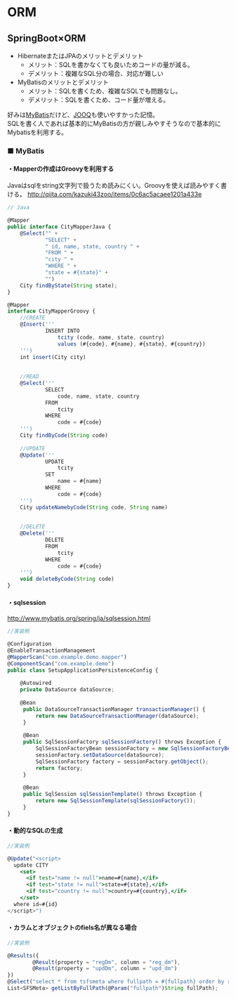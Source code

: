 # ORM

## SpringBoot×ORM

- HibernateまたはJPAのメリットとデメリット
  - メリット：SQLを書かなくても良いためコードの量が減る。
  - デメリット：複雑なSQL分の場合、対応が難しい
- MyBatisのメリットとデメリット
  - メリット：SQLを書くため、複雑なSQLでも問題なし。
  - デメリット：SQLを書くため、コード量が増える。

好みは[MyBatis](https://mybatis.org/mybatis-3/ja/index.html)だけど、[JOOQ](https://www.jooq.org/)も使いやすかった記憶。<br>
SQLを書く人であれば基本的にMyBatisの方が親しみやすそうなので基本的にMybatisを利用する。

### ■ MyBatis

#### ・Mapperの作成はGroovyを利用する

Javaはsqlをstring文字列で扱うため読みにくい。Groovyを使えば読みやすく書ける。
http://qiita.com/kazuki43zoo/items/0c6ac5acaee1201a433e

```jsx highlight=4,6-8
// Java

@Mapper
public interface CityMapperJava {
    @Select("" +
            "SELECT" +
            " id, name, state, country " +
            "FROM " +
            "city " +
            "WHERE " +
            "state = #{state}" +
            "")
    City findByState(String state);
}
```

```jsx highlight=4,6-8
@Mapper
interface CityMapperGroovy {
    //CREATE
    @Insert('''
            INSERT INTO
                tcity (code, name, state, country)
                values (#{code}, #{name}, #{state}, #{country})
    ''')
    int insert(City city)
 
 
    //READ
    @Select('''
            SELECT
                code, name, state, country
            FROM
                tcity
            WHERE
                code = #{code}
    ''')
    City findByCode(String code)
 
    //UPDATE
    @Update('''
            UPDATE
                tcity
            SET
                name = #{name}
            WHERE
                code = #{code}
    ''')
    City updateNamebyCode(String code, String name)
 
 
    //DELETE
    @Delete('''
            DELETE
            FROM
                tcity
            WHERE
                code = #{code}
    ''')
    void deleteByCode(String code)
}
```

#### ・sqlsession
http://www.mybatis.org/spring/ja/sqlsession.html


```jsx highlight=4,6-8
//実装例

@Configuration
@EnableTransactionManagement
@MapperScan("com.example.demo.mapper")
@ComponentScan("com.example.demo")
public class SetupApplicationPersistenceConfig {
 
    @Autowired
    private DataSource dataSource;
 
    @Bean
     public DataSourceTransactionManager transactionManager() {
         return new DataSourceTransactionManager(dataSource);
     }
 
     @Bean
     public SqlSessionFactory sqlSessionFactory() throws Exception {
         SqlSessionFactoryBean sessionFactory = new SqlSessionFactoryBean();
         sessionFactory.setDataSource(dataSource);
         SqlSessionFactory factory = sessionFactory.getObject();
         return factory;
     }
 
     @Bean
     public SqlSession sqlSessionTemplate() throws Exception {
         return new SqlSessionTemplate(sqlSessionFactory());
     }
}

```

#### ・動的なSQLの生成
```jsx highlight=4,6-8
//実装例

@Update("<script>
  update CITY
    <set>
      <if test="name != null">name=#{name},</if>
      <if test="state != null">state=#{state},</if>
      <if test="country != null">country=#{country},</if>
    </set>
  where id=#{id}
</script>")

```

#### ・カラムとオブジェクトのfiels名が異なる場合
```jsx highlight=4,6-8
//実装例

@Results({
        @Result(property = "regDm", column = "reg_dm"),
        @Result(property = "updDm", column = "upd_dm")
})
@Select("select * from tsfsmeta where fullpath = #{fullpath} order by reg_dm")
List<SFSMeta> getListByFullPath(@Param("fullpath")String fullPath);

```